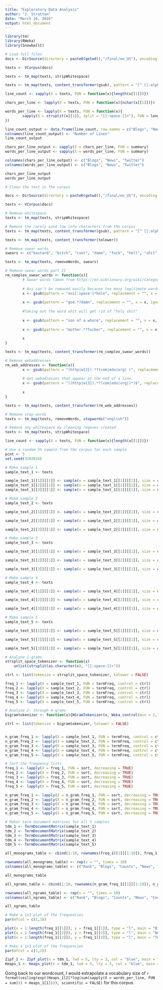 ```yaml
---
title: "Exploratory Data Analysis"
author: "J. Stratton"
date: "March 16, 2016"
output: html_document
---
```


```r
library(tm)
library(RWeka)
library(SnowballC)
```

```r
# Load full files
docs <- DirSource(directory = paste0(getwd(),"/final/en_US"), encoding = "UTF-8")

texts <- VCorpus(docs)

texts <- tm_map(texts, stripWhitespace)

texts <- tm_map(texts, content_transformer(gsub), pattern = "[^ [[:alpha:]]", replacement = "")

```

```r

line_count <- sapply(X = texts, FUN = function(x){length(x[[1]])})

chars_per_line <- lapply(X = texts, FUN = function(x){nchar(x[[1]])})

words_per_line <- lapply(X = texts, FUN = function(x){
        sapply(X = strsplit(x[[1]], split = "[[:space:]]+"), FUN = length)
})
```

```r
line_count_output <- data.frame(line_count, row.names = c("Blogs", "News", "Twitter"))
colnames(line_count_output) <- "Number of Lines"
line_count_output

chars_per_line_output <- sapply(X = chars_per_line, FUN = summary)
words_per_line_output <- sapply(X = words_per_line, FUN = summary)

colnames(chars_per_line_output) <- c("Blogs", "News", "Twitter")
colnames(words_per_line_output) <- c("Blogs", "News", "Twitter")

chars_per_line_output
words_per_line_output
```

```r
# Clean the text in the corpus

docs <- DirSource(directory = paste0(getwd(),"/final/en_US"), encoding = "UTF-8")

texts <- VCorpus(docs)

# Remove whitespace
texts <- tm_map(texts, stripWhitespace)

# Remove the rarely used low info characters from the corpus
texts <- tm_map(texts, content_transformer(gsub), pattern = "[^ [[:alpha:]]", replacement = "")

texts <- tm_map(texts, content_transformer(tolower))

# Remove swear words
swears <- c("bastard", "bitch", "cunt", "damn", "fuck", "hell", "shit", "ass", "shitass")

texts <- tm_map(texts, removeWords, swears)

# Remove swear words part II
rm_complex_swear_words <- function(x){
        # Swear words taken from https://en.wiktionary.org/wiki/Category:English_swear_words
        
        # Ass can't be removed easily because too many legitimate words have this word but asshole can be removed
        x <- gsub(pattern = "ass[:space:]*hole", replacement = "", x = x, ignore.case = TRUE)
        
        x <- gsub(pattern = "god.*?damn", replacement = "", x = x, ignore.case = TRUE)
        
        #Taking out the word shit will get rid of "holy shit"
        
        x <- gsub(pattern = "son of a whore", replacement = "", x = x, ignore.case = TRUE)
        
        x <- gsub(pattern = "mother.*?fucker", replacement = "", x = x, ignore.case = TRUE)
        
        x
}

texts <- tm_map(texts, content_transformer(rm_complex_swear_words))

# Remove webaddresses
rm_web_addresses <- function(x){
        x <- gsub(pattern = "(http|w{3}).*?(com|edu|org| )", replacement = "", x = x, ignore.case = TRUE)
        
        # Get webadresses that appear at the end of a line.
        x <- gsub(pattern = "((http|w{3}).*?(com|edu|org|)*)$", replacement = "", x = x, ignore.case = TRUE)
        
        x
}

texts <- tm_map(texts, content_transformer(rm_web_addresses))

# Remove stop words
texts <- tm_map(texts, removeWords, stopwords("english"))

# Remove any whitespace my cleaning regexes created
texts <- tm_map(texts, stripWhitespace)
```

```r
line_count <- sapply(X = texts, FUN = function(x){length(x[[1]])})

# Use a random 5% sample from the corpus for each sample
pcnt <- 5
set.seed(3202016)

# Make sample 1
sample_text_1 <- texts

sample_text_1[[1]][[1]] <- sample(x = sample_text_1[[1]][[1]], size = ceiling(pcnt*line_count[1]/100))
sample_text_1[[2]][[1]] <- sample(x = sample_text_1[[2]][[1]], size = ceiling(pcnt*line_count[2]/100))
sample_text_1[[3]][[1]] <- sample(x = sample_text_1[[3]][[1]], size = ceiling(pcnt*line_count[3]/100))

# Make sample 2
sample_text_2 <- texts

sample_text_2[[1]][[1]] <- sample(x = sample_text_2[[1]][[1]], size = ceiling(pcnt*line_count[1]/100))

sample_text_2[[2]][[1]] <- sample(x = sample_text_2[[2]][[1]], size = ceiling(pcnt*line_count[2]/100))

sample_text_2[[3]][[1]] <- sample(x = sample_text_2[[3]][[1]], size = ceiling(pcnt*line_count[3]/100))

# Make sample 3
sample_text_3 <- texts

sample_text_3[[1]][[1]] <- sample(x = sample_text_3[[1]][[1]], size = ceiling(pcnt*line_count[1]/100))

sample_text_3[[2]][[1]] <- sample(x = sample_text_3[[2]][[1]], size = ceiling(pcnt*line_count[2]/100))

sample_text_3[[3]][[1]] <- sample(x = sample_text_3[[3]][[1]], size = ceiling(pcnt*line_count[3]/100))

# Make sample 4
sample_text_4 <- texts

sample_text_4[[1]][[1]] <- sample(x = sample_text_4[[1]][[1]], size = ceiling(pcnt*line_count[1]/100))

sample_text_4[[2]][[1]] <- sample(x = sample_text_4[[2]][[1]], size = ceiling(pcnt*line_count[2]/100))

sample_text_4[[3]][[1]] <- sample(x = sample_text_4[[3]][[1]], size = ceiling(pcnt*line_count[3]/100))

# Make sample 5
sample_text_5 <- texts

sample_text_5[[1]][[1]] <- sample(x = sample_text_5[[1]][[1]], size = ceiling(pcnt*line_count[1]/100))

sample_text_5[[2]][[1]] <- sample(x = sample_text_5[[2]][[1]], size = ceiling(pcnt*line_count[2]/100))

sample_text_5[[3]][[1]] <- sample(x = sample_text_5[[3]][[1]], size = ceiling(pcnt*line_count[3]/100))

```

```r
# Analyze 1-grams
strsplit_space_tokenizer <- function(x)
    unlist(strsplit(as.character(x), "[[:space:]]+"))

ctrl <- list(tokenize = strsplit_space_tokenizer, tolower = FALSE)

freq_1 <- lapply(X = sample_text_1, FUN = termFreq, control = ctrl)
freq_2 <- lapply(X = sample_text_2, FUN = termFreq, control = ctrl)
freq_3 <- lapply(X = sample_text_3, FUN = termFreq, control = ctrl)
freq_4 <- lapply(X = sample_text_4, FUN = termFreq, control = ctrl)
freq_5 <- lapply(X = sample_text_5, FUN = termFreq, control = ctrl)

# Analyze 2- through 4-grams
bigramtokenizer <- function(x){NGramTokenizer(x, Weka_control(min = 2, max = 4))}

ctrl <- list(tokenize = bigramtokenizer, tolower = FALSE)


n_gram_freq_1 <- lapply(X = sample_text_1, FUN = termFreq, control = ctrl)
n_gram_freq_2 <- lapply(X = sample_text_2, FUN = termFreq, control = ctrl)
n_gram_freq_3 <- lapply(X = sample_text_3, FUN = termFreq, control = ctrl)
n_gram_freq_4 <- lapply(X = sample_text_4, FUN = termFreq, control = ctrl)
n_gram_freq_5 <- lapply(X = sample_text_5, FUN = termFreq, control = ctrl)

# Sort the frequency lists
freq_1 <- lapply(X = freq_1, FUN = sort, decreasing = TRUE)
freq_2 <- lapply(X = freq_2, FUN = sort, decreasing = TRUE)
freq_3 <- lapply(X = freq_3, FUN = sort, decreasing = TRUE)
freq_4 <- lapply(X = freq_4, FUN = sort, decreasing = TRUE)
freq_5 <- lapply(X = freq_5, FUN = sort, decreasing = TRUE)

n_gram_freq_1 <- lapply(X = n_gram_freq_1, FUN = sort, decreasing = TRUE)
n_gram_freq_2 <- lapply(X = n_gram_freq_2, FUN = sort, decreasing = TRUE)
n_gram_freq_3 <- lapply(X = n_gram_freq_3, FUN = sort, decreasing = TRUE)
n_gram_freq_4 <- lapply(X = n_gram_freq_4, FUN = sort, decreasing = TRUE)
n_gram_freq_5 <- lapply(X = n_gram_freq_5, FUN = sort, decreasing = TRUE)
```

```r
# Maker term document matrices for all 5 samples
tdm_1 <- TermDocumentMatrix(sample_text_1)
tdm_2 <- TermDocumentMatrix(sample_text_2)
tdm_3 <- TermDocumentMatrix(sample_text_3)
tdm_4 <- TermDocumentMatrix(sample_text_4)
tdm_5 <- TermDocumentMatrix(sample_text_5)
```

```r
all_monograms_table <- cbind(1:10, rownames(freq_1[[1]][1:10]), freq_1[[1]][1:10], rownames(freq_1[[2]][1:10]), freq_1[[2]][1:10], rownames(freq_1[[3]][1:10]), freq_1[[3]][1:10])

rownames(all_monograms_table) <- rep(x = "", times = 10)
colnames(all_monograms_table) <- c("Rank", "Blogs", "Counts", "News", "Counts", "Twitter", "Counts")

all_monograms_table
```

```r
all_ngrams_table <- cbind(1:10, rownames(n_gram_freq_1[[1]][1:10]), n_gram_freq_1[[1]][1:10], rownames(n_gram_freq_1[[2]][1:10]), n_gram_freq_1[[2]][1:10], rownames(n_gram_freq_1[[3]][1:10]), n_gram_freq_1[[3]][1:10])

rownames(all_ngrams_table) <- rep(x = "", times = 10)
colnames(all_ngrams_table) <- c("Rank", "Blogs", "Counts", "News", "Counts", "Twitter", "Counts")

all_ngrams_table
```

```r
# Make a 1x3 plot of the frequencies
par(mfcol = c(1,3))

plot(x = 1:length(freq_1[[1]]), y = freq_1[[1]], type = "l", main = "Blog Word Frequencies", xlab = "Word Rank", ylab = "Word Frequency(Counts)", lwd = 5)
plot(x = 1:length(freq_1[[2]]), y = freq_1[[2]], type = "l", main = "News Word Frequencies", xlab = "Word Rank", ylab = "Word Frequency(Counts)", lwd = 5)
plot(x = 1:length(freq_1[[3]]), y = freq_1[[3]], type = "l", main = "Twitter Word Frequencies", xlab = "Word Rank", ylab = "Word Frequency(Counts)", lwd = 5)
```

```r
# Make a 1x3 plot of the frequencies
par(mfcol = c(1,2))

Zipf_1 <- Zipf_plot(x = tdm_1, lwd = 5, lty = 3, col = "blue", main = "Zipf Plot")
Heaps_1 <- Heaps_plot(x = tdm_1, lwd = 5, lty = 3, col = "blue", main = "Heaps Plot", xlab = "log(total no. of words)", ylab = "log(vocabulary size)")
```

Going back to our wordcount, I would extrapolate a vocabulary size of `r  format(ceiling(exp((Heaps_1[2]*log(sum(sapply(X = words_per_line, FUN = sum))) + Heaps_1[1]))), scientific = FALSE)` for this corpus.
